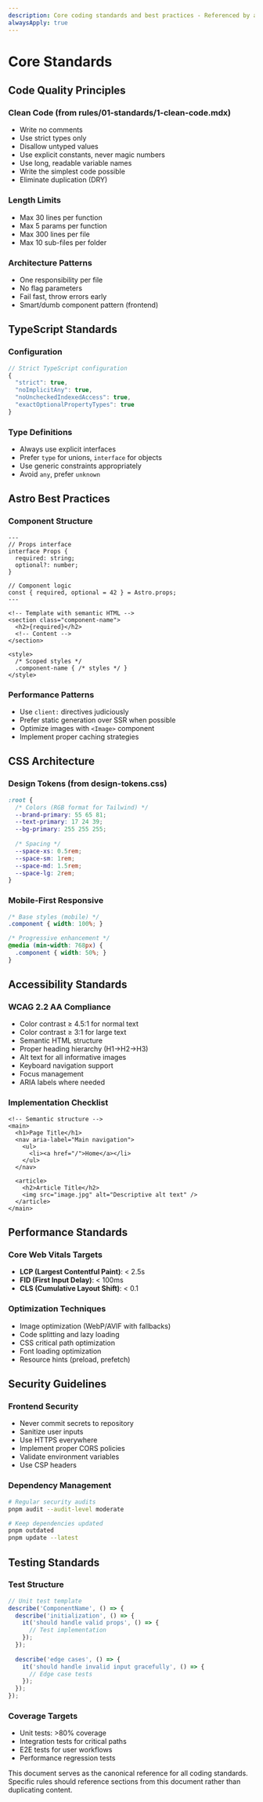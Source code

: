 ```yaml
---
description: Core coding standards and best practices - Referenced by all rules
alwaysApply: true
---
```


# Core Standards

## Code Quality Principles

### Clean Code (from rules/01-standards/1-clean-code.mdx)
- Write no comments
- Use strict types only  
- Disallow untyped values
- Use explicit constants, never magic numbers
- Use long, readable variable names
- Write the simplest code possible
- Eliminate duplication (DRY)

### Length Limits
- Max 30 lines per function
- Max 5 params per function  
- Max 300 lines per file
- Max 10 sub-files per folder

### Architecture Patterns
- One responsibility per file
- No flag parameters
- Fail fast, throw errors early
- Smart/dumb component pattern (frontend)

## TypeScript Standards

### Configuration
```typescript
// Strict TypeScript configuration
{
  "strict": true,
  "noImplicitAny": true,
  "noUncheckedIndexedAccess": true,
  "exactOptionalPropertyTypes": true
}
```

### Type Definitions
- Always use explicit interfaces
- Prefer `type` for unions, `interface` for objects
- Use generic constraints appropriately
- Avoid `any`, prefer `unknown`

## Astro Best Practices

### Component Structure
```astro
---
// Props interface
interface Props {
  required: string;
  optional?: number;
}

// Component logic
const { required, optional = 42 } = Astro.props;
---

<!-- Template with semantic HTML -->
<section class="component-name">
  <h2>{required}</h2>
  <!-- Content -->
</section>

<style>
  /* Scoped styles */
  .component-name { /* styles */ }
</style>
```

### Performance Patterns
- Use `client:` directives judiciously
- Prefer static generation over SSR when possible
- Optimize images with `<Image>` component
- Implement proper caching strategies

## CSS Architecture

### Design Tokens (from design-tokens.css)
```css
:root {
  /* Colors (RGB format for Tailwind) */
  --brand-primary: 55 65 81;
  --text-primary: 17 24 39;
  --bg-primary: 255 255 255;
  
  /* Spacing */
  --space-xs: 0.5rem;
  --space-sm: 1rem;
  --space-md: 1.5rem;
  --space-lg: 2rem;
}
```

### Mobile-First Responsive
```css
/* Base styles (mobile) */
.component { width: 100%; }

/* Progressive enhancement */
@media (min-width: 768px) {
  .component { width: 50%; }
}
```

## Accessibility Standards

### WCAG 2.2 AA Compliance
- Color contrast ≥ 4.5:1 for normal text
- Color contrast ≥ 3:1 for large text
- Semantic HTML structure
- Proper heading hierarchy (H1→H2→H3)
- Alt text for all informative images
- Keyboard navigation support
- Focus management
- ARIA labels where needed

### Implementation Checklist
```astro
<!-- Semantic structure -->
<main>
  <h1>Page Title</h1>
  <nav aria-label="Main navigation">
    <ul>
      <li><a href="/">Home</a></li>
    </ul>
  </nav>
  
  <article>
    <h2>Article Title</h2>
    <img src="image.jpg" alt="Descriptive alt text" />
  </article>
</main>
```

## Performance Standards

### Core Web Vitals Targets
- **LCP (Largest Contentful Paint)**: < 2.5s
- **FID (First Input Delay)**: < 100ms  
- **CLS (Cumulative Layout Shift)**: < 0.1

### Optimization Techniques
- Image optimization (WebP/AVIF with fallbacks)
- Code splitting and lazy loading
- CSS critical path optimization
- Font loading optimization
- Resource hints (preload, prefetch)

## Security Guidelines

### Frontend Security
- Never commit secrets to repository
- Sanitize user inputs
- Use HTTPS everywhere
- Implement proper CORS policies
- Validate environment variables
- Use CSP headers

### Dependency Management
```bash
# Regular security audits
pnpm audit --audit-level moderate

# Keep dependencies updated
pnpm outdated
pnpm update --latest
```

## Testing Standards

### Test Structure
```typescript
// Unit test template
describe('ComponentName', () => {
  describe('initialization', () => {
    it('should handle valid props', () => {
      // Test implementation
    });
  });
  
  describe('edge cases', () => {
    it('should handle invalid input gracefully', () => {
      // Edge case tests
    });
  });
});
```

### Coverage Targets
- Unit tests: >80% coverage
- Integration tests for critical paths
- E2E tests for user workflows
- Performance regression tests

This document serves as the canonical reference for all coding standards. Specific rules should reference sections from this document rather than duplicating content.